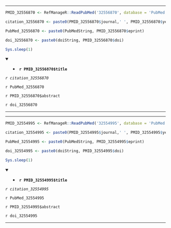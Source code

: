 

---

```r

PMID_32556870 <- RefManageR::ReadPubMed('32556870', database = 'PubMed')

citation_32556870 <- paste0(PMID_32556870$journal,' ', PMID_32556870$year, ' ', PMID_32556870$month,';', PMID_32556870$volume,'(', PMID_32556870$number,'):', PMID_32556870$pages)

PubMed_32556870 <- paste0(PubMedString, PMID_32556870$eprint)

doi_32556870 <- paste0(doiString, PMID_32556870$doi)

Sys.sleep(1)

```

<details open> <summary>
- **`r PMID_32556870$title`**
</summary> 

*`r citation_32556870`*

`r PubMed_32556870`

`r PMID_32556870$abstract`

`r doi_32556870`

</details>

---




---

```r

PMID_32554995 <- RefManageR::ReadPubMed('32554995', database = 'PubMed')

citation_32554995 <- paste0(PMID_32554995$journal,' ', PMID_32554995$year, ' ', PMID_32554995$month,';', PMID_32554995$volume,'(', PMID_32554995$number,'):', PMID_32554995$pages)

PubMed_32554995 <- paste0(PubMedString, PMID_32554995$eprint)

doi_32554995 <- paste0(doiString, PMID_32554995$doi)

Sys.sleep(1)

```

<details open> <summary>
- **`r PMID_32554995$title`**
</summary> 

*`r citation_32554995`*

`r PubMed_32554995`

`r PMID_32554995$abstract`

`r doi_32554995`

</details>

---


